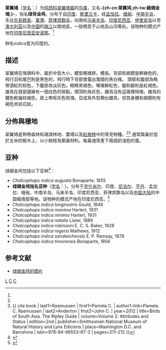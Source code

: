 {{noteTA
|T=zh-cn:绿翅金鸠; zh-tw:翠翼鳩; 
|1=zh-cn:绿翅金鸠; zh-tw:翠翼鳩; 
}}
{{speciesbox
| name = 绿翅金鸠
| status = LC
| status_system = iucn3.1
| status_ref = <ref  name=iucn>{{IUCN|id=22725538 |title=''Chalcophaps indica'' |assessors=[[BirdLife_International|BirdLife International]] |assessor-link=BirdLife International |version=2019.2 |year=2016 |accessdate=1 October 2016}} 数据库資料包含說明此物種被編入無危級別的原因</ref>
| image = Chalcophaps indica -a pair in captivity-8a.jpg
| image_caption = 翠翼鳩雄鳥（右）與雌鳥（左）
| genus = Chalcophaps
| species = indica
| authority = [[卡尔·林奈|Linnaeus]], 1758<ref name='id2021'>{{cite web| url =http://www.bioinfo.cn/db05/BjdwSpecies.php?action=view&id=2021| title =绿翅金鸠| work =《中国动物物种编目数据库》| publisher =中国科学院微生物研究所| author =中国科学院动物研究所| accessdate =2009-04-04| deadurl =yes| archiveurl =https://web.archive.org/web/20160305053550/http://www.bioinfo.cn/db05/BjdwSpecies.php?action=view&id=2021| archivedate =2016-03-05}}</ref>
| synonyms = ''Columba indica'' {{small|Linnaeus, 1758}}
}}

'''翠翼鳩'''（[[学名|学名]]：{{lang|la|''Chalcophaps indica''}}）为[[鸠鸽科|鸠鸽科]][[翠翼鳩屬|翠翼鳩屬]]的[[鸟类|鸟类]]，又名'''-{zh-cn:翠翼鸠;zh-tw:綠翅金鳩;}-'''，俗名'''绿背金鸠'''。分布于自[[印度|印度]]、[[斯里兰卡|斯里兰卡]]，经[[孟加拉|孟加拉]]、[[缅甸|缅甸]]、[[中南半岛|中南半岛]]，东达[[先島群島|先島群島]]、[[臺灣|臺灣]]、[[菲律宾群岛|菲律宾群岛]]，向南经[[马来半岛|马来半岛]]、[[印度尼西亚|印度尼西亚]]、[[伊里安岛|伊里安岛]]以至[[澳大利亚|澳大利亚]]以及[[中国|中国]]的[[珠江|珠江]]以南地區，一般栖息于山地及山沟等处。该物种的模式产地在[[印度尼西亚|印度尼西亚]][[安波那|安波那]]。<ref name='id2021'/>

种名''indica''意为印度的。

== 描述 ==
翠翼鳩在鳩鴿科中，屬於中型大小，體型略矮胖。體長{{convert | 23 | to | 27 | cm | in | abbr = on}}。背部和翅膀是鮮綠色的，飛行羽和尾巴則是黑色的，飛行時下背部會露出寬闊的黑白條。 頭部和腹部為略帶酒紅的棕色，下腹部為淡灰色。眼睛黑褐色，嘴喙鮮紅色，腿和腳則是紅褐色。雄鳥在肩部邊緣有一個白色的斑點，頭頂則為灰色，雌鳥沒有這兩樣特徵。雌鳥的體色較偏棕褐色，肩上帶有灰色斑塊。亞成鳥外型類似雌鳥，但其身體和翅膀則有褐色貝狀花紋。

== 分佈與棲地 ==
翠翼鳩是熱帶森林和潮濕林地、農場以及[[紅樹林|紅樹林]]中的常見物種。<ref name=hbw/><ref name=rasmussen>{{ cite book | last1=Rasmussen | first1=Pamela C. | author1-link=Pamela C. Rasmussen | last2=Anderton | first2=John C. | year=2012 | title=Birds of South Asia. The Ripley Guide | volume=Volume 2: Attributes and Status | edition=2nd | publisher=Smithsonian National Museum of Natural History and Lynx Edicions | place=Washington D.C. and Barcelona | isbn=978-84-96553-87-3 | pages=211–212 }}</ref> 通常築巢於低於五米的樹木上，以小樹枝為築巢材料。每巢通常產下兩個奶油色的蛋。

== 亚种 ==
绿翅金鸠包括以下亚种<ref  name=ITIS>{{ITIS|id=177222|taxon=Chalcophaps  indica|accessdate=2010-10-4}}</ref>：
* ''Chalcophaps indica augusta'' Bonaparte, 1855
* '''绿翅金鸠指名亚种'''（[[学名|学名]]：{{lang|la|''Chalcophaps indica indica''}}）。分布于[[克什米尔|克什米尔]]、印度、[[尼泊尔|尼泊尔]]、[[不丹|不丹]]、孟加拉、缅甸、中南半岛、马来半岛、印度尼西亚、菲律宾群岛以及[[中国大陆|中国大陆]]的中国极南部等地。该物种的模式产地在印度尼西亚。<ref name='id2022'>{{cite web| url =http://www.bioinfo.cn/db05/BjdwSpecies.php?action=view&id=2022| title =绿翅金鸠指名亚种| work =《中国动物物种编目数据库》| publisher =中国科学院微生物研究所| author =中国科学院动物研究所| accessdate =2009-04-04| deadurl =yes| archiveurl =https://web.archive.org/web/20160305010846/http://www.bioinfo.cn/db05/BjdwSpecies.php?action=view&id=2022| archivedate =2016-03-05}}</ref>
* ''Chalcophaps indica longirostris'' Gould, 1848
* ''Chalcophaps indica maxima'' Hartert, 1931
* ''Chalcophaps indica minima'' Hartert, 1931
* ''Chalcophaps indica natalis'' Lister, 1889
* ''Chalcophaps indica robinsoni'' E. C. S. Baker, 1928
* ''Chalcophaps indica rogersi'' Mathews, 1912
* ''Chalcophaps indica sandwichensis'' E. P. Ramsay, 1878
* ''Chalcophaps indica timorensis'' Bonaparte, 1856

== 参考文献 ==
{{reflist}}
* [http://www.bushpea.com/bd/pg/all/d/emerald%20dove%2001.html 绿翅金鸠的图片]

{{commons|Chalcophaps indica}}
{{Taxonbar|from=Q795565}}

[[Category:金鸠属|L]]
[[Category:卡尔·林奈命名的生物分类|C]]
[[Category:1758年描述的鸟类|C]]
